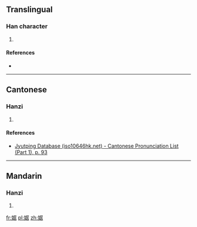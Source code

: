 ==Translingual==

===Han character===
{{Han char|rn=38|rad=女|as=08|sn=11|four=|canj=VSJR|ids=⿰女居}}

# {{defn|Han|sort=女08}}

====References====
* {{Han ref|kx=0265.250|dkj=06443|hdz=21062.080|uh=5A6E|ud=23150}}

----

==Cantonese==

===Hanzi===
{{yue-hanzi|jyut=[[geoi1]]|y=geui1}}

# {{defn|lang=yue|sort=女08}}

====References====
* [http://www.iso10646hk.net/jp/document/download.jsp Jyutping Database (iso10646hk.net) - Cantonese Pronunciation List (Part 1), p. 93]

----

==Mandarin==

===Hanzi===
{{cmn-hanzi|pin=[[jū]] ([[ju1]])|wg=}}

# {{defn|lang=cmn|sort=女08}}

[[fr:婮]]
[[pl:婮]]
[[zh:婮]]